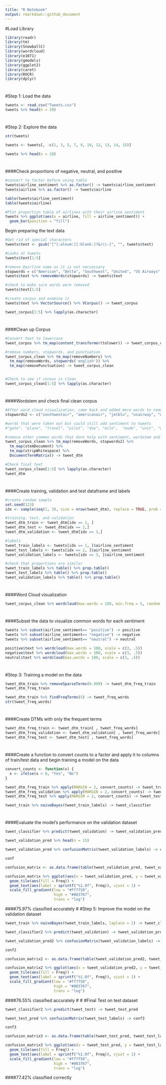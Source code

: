 ```yaml
---
title: "R Notebook"
output: rmarkdown::github_document
---
```


#Load Library
```r
library(readr)
library(tm)
library(SnowballC)
library(wordcloud)
library(e1071)
library(gmodels)
library(ggplot2)
library(caret)
library(ROCR)
library(dplyr)
```
#
#Step 1: Load the data
```r
tweets <- read_csv("Tweets.csv")
tweets %>% head(n = 10)
```
#
#Step 2: Explore the data
```r
str(tweets)

tweets <- tweets[, -c(1, 3, 5, 7, 9, 10, 12, 13, 14, 15)]

tweets %>% head(n = 10)
```
#
####Check proportions of negative, neutral, and positive
```r
#convert to factor before using table
tweets$airline_sentiment %>% as.factor() -> tweets$airline_sentiment
tweets$airline %>% as.factor() -> tweets$airline 

table(tweets$airline_sentiment)
table(tweets$airline)

#Plot proportion table of airlines with their airline sentiment
tweets %>% ggplot(aes(x = airline, fill = airline_sentiment)) + 
  geom_bar(position = "fill")
```

Begin preparing the text data
```r
#Get rid of special characters
tweets$text <- gsub("[^[:alnum:][:blank:]?&/\\-]", "", tweets$text)

#Looks at tweets 
tweets$text[1:5]

#remove @airline name as it is not neccessary
stopwords = c("American", "Delta", "Southwest", "United", "US Airways", "VirginAmerica", "SouthwestAirlines", "AmericanAirlines")
tweets$text %>% removeWords(stopwords) -> tweets$text

#check to make sure words were removed 
tweets$text[1:5]

#create corpus and examine it 
tweets$text %>% VectorSource() %>% VCorpus() -> tweet_corpus

tweet_corpus[1:5] %>% lapply(as.character)
```
#
####Clean up Corpus
```r
#Convert text to lowercase 
tweet_corpus %>% tm_map(content_transformer(tolower)) -> tweet_corpus_clean

#remove numbers, stopwords, and punctuation
tweet_corpus_clean %>% tm_map(removeNumbers) %>% 
  tm_map(removeWords, stopwords('english')) %>% 
  tm_map(removePunctuation) -> tweet_corpus_clean


#Check to see if corpus is clean
tweet_corpus_clean[1:5] %>% lapply(as.character)
```
#
####Wordstem and check final clean corpus 
```r
#After word cloud visualization, came back and added more words to remove
stopwords2 <- c("southwestair", "americanair", "jetblu", "usairway", "will", "newark", "houston", "airport",  "airlin", "just", "lax", "can", "ive", "flightl", "jfk", "what", "let", "want", "flightr", "your",  "that", "follow", "one", "flt", "fli", "even", "use", "week", "two", "anoth", "see", "make", "got", "said", "tonight",  "tomorrow", "put", "year", "dfw", "today", "get", "yet", "number", "told", "day", "also", "morn", "min", "someon", "flight", "fleek",  "tweet")

#words that were taken out but could still add sentiment to tweets
#"gate", "plane", "travel", "pilot", "due", "mile",  "made", "unit", "website", "night", "agent", "point", "onlin", "email", "amp", "keep", "miss", "system", "guy", "show", "think", "websit", "fleet"

#remove other common words that dont help with sentiment, wordstem and strip whitespace and create a dataframe
tweet_corpus_clean %>% tm_map(removeWords, stopwords2) %>% 
  tm_map(stemDocument) %>% 
  tm_map(stripWhitespace) %>% 
  DocumentTermMatrix() -> tweet_dtm

#Check final text 
tweet_corpus_clean[1:5] %>% lapply(as.character)
tweet_dtm
```
#
####Create training, validation and test dataframe and labels
```r
#create random sample
set.seed(123)
idx <- sample(seq(1, 3), size = nrow(tweet_dtm), replace = TRUE, prob = c(.8, .2, .2 ))

#training, test, and validation
tweet_dtm_train <- tweet_dtm[idx == 1, ]
tweet_dtm_test <- tweet_dtm[idx == 2,]
tweet_dtm_validation <- tweet_dtm[idx == 3,]

#labels 
tweet_train_labels <- tweets[idx == 1, ]$airline_sentiment
tweet_test_labels <- tweets[idx == 2, ]$airline_sentiment
tweet_validation_labels <- tweets[idx == 3, ]$airline_sentiment

#check that proportions are similar
tweet_train_labels %>% table() %>% prop.table()
tweet_test_labels %>% table() %>% prop.table()
tweet_validation_labels %>% table() %>% prop.table()
```
#
####Word Cloud visualization
```r
tweet_corpus_clean %>% wordcloud(max.words = 150, min.freq = 5, random.order = F)
```
#
####Subset the data to visualize common words for each sentiment
```r
tweets %>% subset(airline_sentiment== "positive") -> positive
tweets %>% subset(airline_sentiment== "negative") -> negative
tweets %>% subset(airline_sentiment== "neutral") -> neutral

positive$text %>% wordcloud(max.words = 100, scale = c(3, .5))
negative$text %>% wordcloud(max.words = 100, scale = c(3, .5))
neutral$text %>% wordcloud(max.words = 100, scale = c(3, .5))
```
#
#
#Step 3: Training a model on the data
```r
tweet_dtm_train %>% removeSparseTerms(0.999) -> tweet_dtm_freq_train
tweet_dtm_freq_train

tweet_dtm_train %>% findFreqTerms(5) -> tweet_freq_words
str(tweet_freq_words)
```
#
####Create DTMs with only the frequent terms
```r
tweet_dtm_freq_train <- tweet_dtm_train[ , tweet_freq_words]
tweet_dtm_freq_validation <- tweet_dtm_validation[ , tweet_freq_words]
tweet_dtm_freq_test <- tweet_dtm_test[ , tweet_freq_words]
```
#
####Create a function to convert counts to a factor and apply it to columns of train/test data and begin training a model on the data
```r
convert_counts <- function(x) {
  x <- ifelse(x > 0, "Yes", "No")
}

tweet_dtm_freq_train %>% apply(MARGIN = 2, convert_counts) -> tweet_train
tweet_dtm_freq_validation %>% apply(MARGIN = 2, convert_counts) -> tweet_validation 
tweet_dtm_freq_test %>% apply(MARGIN = 2, convert_counts) -> tweet_test

tweet_train %>% naiveBayes(tweet_train_labels) -> tweet_classifier
```
#
####Evaluate the model's performance on the validation dataset
```r
tweet_classifier %>% predict(tweet_validation) -> tweet_validation_pred

tweet_validation_pred %>% head(n = 15)

tweet_validation_pred %>% confusionMatrix(tweet_validation_labels) -> conf

conf

confusion_matrix <- as.data.frame(table(tweet_validation_pred, tweet_validation_labels))

confusion_matrix %>% ggplot(aes(x = tweet_validation_pred, y = tweet_validation_labels)) + 
  geom_tile(aes(fill = Freq)) +
  geom_text(aes(label = sprintf("%1.0f", Freq)), vjust = 1) +
  scale_fill_gradient(low = "#ff7f50",
                      high = "#003767",
                      trans = "log")
```
####75.97% classified accurately
#
#Step 5: Improve the model on the validation dataset
```r
tweet_train %>% naiveBayes(tweet_train_labels, laplace = 1) -> tweet_classifier2

tweet_classifier2 %>% predict(tweet_validation) -> tweet_validation_pred2

tweet_validation_pred2 %>% confusionMatrix(tweet_validation_labels) -> conf2

conf2

confusion_matrix2 <- as.data.frame(table(tweet_validation_pred2, tweet_validation_labels))

confusion_matrix2 %>% ggplot(aes(x = tweet_validation_pred2, y = tweet_validation_labels)) +
  geom_tile(aes(fill = Freq)) +
  geom_text(aes(label = sprintf("%1.0f", Freq)), vjust = 1) +
  scale_fill_gradient(low = "#ff7f50",
                      high = "#003767",
                      trans = "log")
```
####76.55% classified accurately
#
#
#Final Test on test dataset
```r
tweet_classifier2 %>% predict(tweet_test) -> tweet_test_pred

tweet_test_pred %>% confusionMatrix(tweet_test_labels) -> conf3

conf3

confusion_matrix3 <- as.data.frame(table(tweet_test_pred, tweet_test_labels))

confusion_matrix3 %>% ggplot(aes(x = tweet_test_pred, y = tweet_test_labels)) +
  geom_tile(aes(fill = Freq)) +
  geom_text(aes(label = sprintf("%1.0f", Freq)), vjust = 1) +
  scale_fill_gradient(low = "#ff7f50",
                      high = "#003767",
                      trans = "log")
```
####77.42% classified correctly
